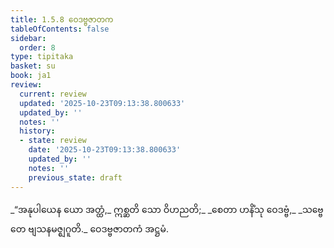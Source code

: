 ```yaml
---
title: 1.5.8 ဝေဒဗ္ဗဇာတက
tableOfContents: false
sidebar:
  order: 8
type: tipitaka
basket: su
book: ja1
review:
  current: review
  updated: '2025-10-23T09:13:38.800633'
  updated_by: ''
  notes: ''
  history:
  - state: review
    date: '2025-10-23T09:13:38.800633'
    updated_by: ''
    notes: ''
    previous_state: draft
---
```



<ReviewStatus review={frontmatter.review} showDetails={true} />

<HypothesisAnnotation frontmatter={frontmatter} />

<DynamicBreadcrumb />

<Division number="48" book="ja1" e="ch" v="22" p="12">

<Paragraph number="104" type="verses" book="ja1">
_“အနုပါယေန ယော အတ္ထံ,_  
ဣစ္ဆတိ သော ဝိဟညတိ;_  
_စေတာ ဟနိံသု ဝေဒဗ္ဗံ,_  
_သဗ္ဗေ တေ ဗျသနမဇ္ဈဂူတိ._  


</Paragraph>
</Division>

<Paragraph number="105" type="center" book="ja1">
ဝေဒဗ္ဗဇာတကံ အဋ္ဌမံ.
</Paragraph>